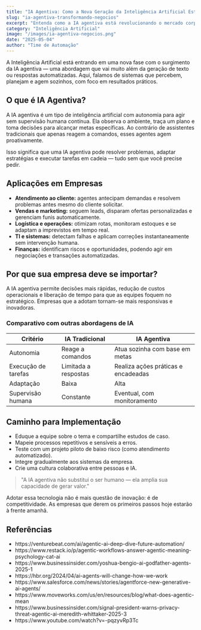 ```yaml
---
title: "IA Agentiva: Como a Nova Geração da Inteligência Artificial Está Transformando os Negócios"
slug: "ia-agentiva-transformando-negocios"
excerpt: "Entenda como a IA agentiva está revolucionando o mercado corporativo com agentes autônomos que tomam decisões, executam tarefas e aumentam a eficiência das empresas."
category: "Inteligência Artificial"
image: "/images/ia-agentiva-negocios.png"
date: "2025-05-04"
author: "Time de Automação"
---
```


<p>
  A Inteligência Artificial está entrando em uma nova fase com o surgimento da IA agentiva — uma abordagem que vai muito além da geração de texto ou respostas automatizadas. Aqui, falamos de sistemas que percebem, planejam e agem sozinhos, com foco em resultados práticos.
</p>

## O que é IA Agentiva?

<p>
  A IA agentiva é um tipo de inteligência artificial com autonomia para agir sem supervisão humana contínua. Ela observa o ambiente, traça um plano e toma decisões para alcançar metas específicas. Ao contrário de assistentes tradicionais que apenas reagem a comandos, esses agentes agem proativamente.
</p>

<p>
  Isso significa que uma IA agentiva pode resolver problemas, adaptar estratégias e executar tarefas em cadeia — tudo sem que você precise pedir.
</p>

## Aplicações em Empresas

<ul>
  <li><strong>Atendimento ao cliente:</strong> agentes antecipam demandas e resolvem problemas antes mesmo do cliente solicitar.</li>
  <li><strong>Vendas e marketing:</strong> seguem leads, disparam ofertas personalizadas e gerenciam funis automaticamente.</li>
  <li><strong>Logística e operações:</strong> otimizam rotas, monitoram estoques e se adaptam a imprevistos em tempo real.</li>
  <li><strong>TI e sistemas:</strong> detectam falhas e aplicam correções instantaneamente sem intervenção humana.</li>
  <li><strong>Finanças:</strong> identificam riscos e oportunidades, podendo agir em negociações e transações automatizadas.</li>
</ul>

## Por que sua empresa deve se importar?

<p>
  A IA agentiva permite decisões mais rápidas, redução de custos operacionais e liberação de tempo para que as equipes foquem no estratégico. Empresas que a adotam tornam-se mais responsivas e inovadoras.
</p>

### Comparativo com outras abordagens de IA

| Critério                 | IA Tradicional         | IA Agentiva                          |
|--------------------------|------------------------|--------------------------------------|
| Autonomia                | Reage a comandos       | Atua sozinha com base em metas      |
| Execução de tarefas      | Limitada a respostas   | Realiza ações práticas e encadeadas |
| Adaptação                | Baixa                  | Alta                                 |
| Supervisão humana        | Constante              | Eventual, com monitoramento          |

## Caminho para Implementação

<ul>
  <li>Eduque a equipe sobre o tema e compartilhe estudos de caso.</li>
  <li>Mapeie processos repetitivos e sensíveis a erros.</li>
  <li>Teste com um projeto piloto de baixo risco (como atendimento automatizado).</li>
  <li>Integre gradualmente aos sistemas da empresa.</li>
  <li>Crie uma cultura colaborativa entre pessoas e IA.</li>
</ul>

> "A IA agentiva não substitui o ser humano — ela amplia sua capacidade de gerar valor."

<p>
  Adotar essa tecnologia não é mais questão de inovação: é de competitividade. As empresas que derem os primeiros passos hoje estarão à frente amanhã.
</p>

## Referências

<ul>
  <li>https://venturebeat.com/ai/agentic-ai-deep-dive-future-automation/</li>
  <li>https://www.restack.io/p/agentic-workflows-answer-agentic-meaning-psychology-cat-ai</li>
  <li>https://www.businessinsider.com/yoshua-bengio-ai-godfather-agents-2025-1</li>
  <li>https://hbr.org/2024/04/ai-agents-will-change-how-we-work</li>
  <li>https://www.salesforce.com/news/stories/agentforce-new-generative-ai-agents/</li>
  <li>https://www.moveworks.com/us/en/resources/blog/what-does-agentic-mean</li>
  <li>https://www.businessinsider.com/signal-president-warns-privacy-threat-agentic-ai-meredith-whittaker-2025-3</li>
  <li>https://www.youtube.com/watch?v=-pqzyvRp3Tc</li>
</ul>
